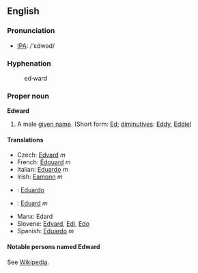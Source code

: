 ==English==
===Pronunciation===
*[[IPA]]: /'ɛdwəd/

===Hyphenation===
:ed&middot;ward

===Proper noun===
'''Edward'''

# A male [[given name]]. (Short form: [[Ed]]; [[diminutive]]s: [[Eddy]], [[Eddie]])

====Translations====
*Czech: [[Edvard]] ''m''
*French: [[Édouard]] ''m''
*Italian: [[Eduardo]] ''m''
*Irish: [[Eamonn]] ''m''
* {{pt}}: [[Eduardo]] {{m}}
*{{sk}}: [[Eduard#Slovak|Eduard]] ''m''
*Manx: Edard
*Slovene: [[Edvard]], [[Edi]], [[Edo]]
*Spanish: [[Eduardo]] ''m''

====Notable persons named Edward====
See [[w:Edward|Wikipedia]].